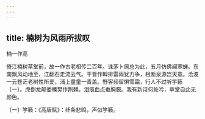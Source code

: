 ```yaml
---
---
---
```

title: 楠树为风雨所拔叹
---



楠一作高


倚江楠树草堂前，故一作古老相传二百年。诛茅卜居总为此，五月仿佛闻寒蝉。东南飘风动地至，江翻石走流云气。干晋作斡排雷雨犹力争，根断泉源岂天意。沧波一云苍茫老树性所爱，浦上童童一青盖。野客频留惧雪霜，行人不过听竽籁〔一〕。虎倒龙颠委榛樊作荆棘，泪痕血点垂胸臆。我有新诗何处吟，草堂自此无颜色。

〔一〕竽籁：《高唐赋》：纤条悲鸣，声似竽籁。